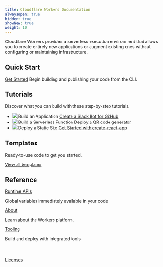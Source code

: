 ```yaml
---
title: Cloudflare Workers Documentation
alwaysopen: true
hidden: true
showNew: true
weight: 10
---
```

<p>
  Cloudflare Workers provides a serverless execution environment that allows you to create entirely
  new applications or augment existing ones without configuring or maintaining infrastructure.
</p>

<h2>Quick Start</h2>
<p>
  <a href="/quickstart" class="quick-start">Get Started</a> Begin building and publishing your code
  from the CLI.
</p>

<h2>Tutorials</h2>
<p>Discover what you can build with these step-by-step tutorials.</p>
<ul class="tutorial-list">
  <li class="tutorial-item">
    <a href="/tutorials/build-an-application">
      <img src="/media/chat-bot.svg" />
    </a>
    Build an Application
    <a href="/tutorials/build-an-application">Create a Slack Bot for GitHub</a>
  </li>
  <li class="tutorial-item">
    <a href="/tutorials/build-a-serverless-function">
      <img src="/media/qr-generator.svg" />
    </a>
    Build a Serverless Function
    <a href="/tutorials/build-a-serverless-function">Deploy a QR code generator</a>
  </li>
  <li class="tutorial-item">
    <a href="/tutorials/deploy-a-react-app">
      <img src="/media/cache-website.svg" />
    </a>
    Deploy a Static Site
    <a href="/tutorials/deploy-a-react-app">Get Started with create-react-app</a>
  </li>
</ul>

<h2>Templates</h2>
<p>Ready-to-use code to get you started.</p>
<section class="template-wrapper">
<Boilerplate endpointId="hello_world"/>
<Boilerplate endpointId="hello_world_rust"/>
</section>
<section class="snippet template-wrapper">
    <Snippet endpointId="bulk_redirects"/>
    <Snippet endpointId="send_raw_html"/>
</section>
<a href="/templates">View all templates</a>

<h2>Reference</h2>
<section class="reference-links">
  <div>
    <a href="/reference/runtime/apis">Runtime APIs</a>
    <p>Global variables immediately available in your code</p>
  </div>
  <div>
    <a href="/about">About</a>
    <p>Learn about the Workers platform.</p>
  </div>
  <div>
    <a href="/tooling">Tooling</a>
    <p>Build and deploy with integrated tools</p>
  </div>
</section>

<div style="padding-top: 24px">
  <p><a href="/licenses">Licenses</a></p>
</div>
